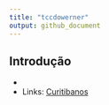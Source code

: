 ```yaml
---
title: "tccdowerner"
output: github_document
---
```

Introdução
-
-
-
Links: [Curitibanos](public/Boletim_curitibanos_Dia.xlsx)